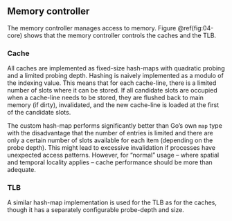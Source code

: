## Memory controller

The memory controller manages access to memory.
Figure \@ref(fig:04-core) shows that the memory controller controls the caches and the TLB.

### Cache

All caches are implemented as fixed-size hash-maps with quadratic probing and a limited probing depth.
Hashing is naively implemented as a modulo of the indexing value.
This means that for each cache-line, there is a limited number of slots where it can be stored.
If all candidate slots are occupied when a cache-line needs to be stored, they are flushed back to main memory (if dirty), invalidated, and the new cache-line is loaded at the first of the candidate slots.

The custom hash-map performs significantly better than Go's own `map` type with the disadvantage that the number of entries is limited and there are only a certain number of slots available for each item (depending on the probe depth).
This might lead to excessive invalidation if processes have unexpected access patterns.
However, for "normal" usage -- where spatial and temporal locality applies -- cache performance should be more than adequate.

### TLB

A similar hash-map implementation is used for the TLB as for the caches, though it has a separately configurable probe-depth and size.
